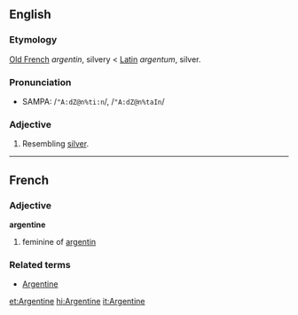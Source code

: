 ==English==
===Etymology===

[[Old French]] ''argentin'', silvery < [[Latin]] ''argentum'', silver.
===Pronunciation===
*SAMPA: /<tt>"A:dZ@n%ti:n</tt>/, /<tt>"A:dZ@n%taIn</tt>/
===Adjective===

#Resembling [[silver]].

----
==French==
===Adjective===
'''argentine'''

# feminine of [[argentin]]

===Related terms===
*[[Argentine]]

[[et:Argentine]]
[[hi:Argentine]]
[[it:Argentine]]